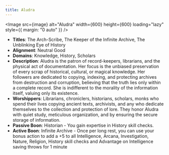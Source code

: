```yaml
---
title: Aludra
---
```



<Image src={image} alt="Aludra" width={600} height={600} loading="lazy" style={{ margin: "0 auto" }} />

- **Titles**: The Arch-Scribe, The Keeper of the Infinite Archive, The Unblinking Eye of History
- **Alignment**: Neutral Good
- **Domains**: Knowledge, History, Scholars
- **Description**: Aludra is the patron of record-keepers, librarians, and the physical act of documentation. Her focus is the unbiased preservation of every scrap of historical, cultural, or magical knowledge. Her followers are dedicated to copying, indexing, and protecting archives from destruction and corruption, believing that the truth lies only within a complete record. She is indifferent to the morality of the information itself, valuing only its existence.
- **Worshippers**: Librarians, chroniclers, historians, scholars, monks who spend their lives copying ancient texts, archivists, and any who dedicate themselves to the collection and protection of lore. They honor Aludra with quiet study, meticulous organization, and by ensuring the secure storage of information.
- **Passive Boon**: Historian - You gain expertise in History skill checks.
- **Active Boon**: Infinite Archive - Once per long rest, you can use your bonus action to add a +5 to all Intelligence, Arcana, Investigation, Nature, Religion, History skill checks and Advantage on Intelligence saving throws for 1 minute

